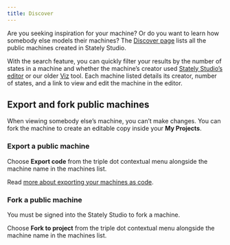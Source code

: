 ```yaml
---
title: Discover
---
```


Are you seeking inspiration for your machine? Or do you want to learn how somebody else models their machines? The [Discover page](https://stately.ai/registry/discover) lists all the public machines created in Stately Studio.

<p>
  <ThemedImage
    alt="Stately Studio Discover page showing the search results for “auth”, filtered by editor machines under 10 states, showing 173 results."
    sources={{
      light: '/discover.png',
      dark: '/discover-dm.png',
    }}
  />
</p>

With the search feature, you can quickly filter your results by the number of states in a machine and whether the machine’s creator used [Stately Studio’s editor](https://stately.ai/editor) or our older [Viz](https://stately.ai/viz) tool. Each machine listed details its creator, number of states, and a link to view and edit the machine in the editor.

## Export and fork public machines

When viewing somebody else’s machine, you can’t make changes. You can fork the machine to create an editable copy inside your **My Projects**.

### Export a public machine

Choose **Export code** from the <MoreHorizontal size={18} /> triple dot contextual menu alongside the machine name in the machines list.

Read [more about exporting your machines as code](export-as-code.mdx).

### Fork a public machine

<Callout>

You must be signed into the Stately Studio to fork a machine.

</Callout>

Choose <GitFork size={18}/> **Fork to project** from the <MoreHorizontal size={18} /> triple dot contextual menu alongside the machine name in the machines list.

